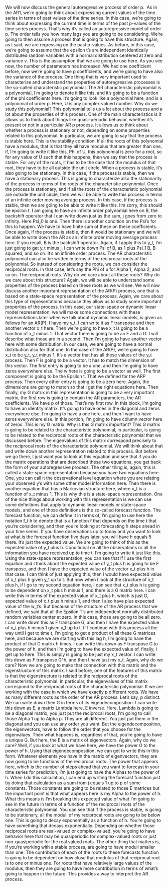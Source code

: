 <!-- transcript of https://www.coursera.org/learn/bayesian-statistics-time-series-analysis/lecture/O93zf/acf-of-the-ar-p -->


We will now discuss the general autoregressive process of order p. 
As in the AR1, we're going to think about expressing current values of
the time series in terms of past values
of the time series. In this case, we're going
to think about expressing the current time in terms of the past p-values of the
time series process. That's why it's called an autoregressive model of order p. The order tells you how many lags you are
going to be considering. We're going to then
assume a process that is going to
have this structure. Again, as I said, we are regressing on
the past p-values. As before, in this case, we're going to assume
that the epsilon t's are independent identically distributed random
variables with a normal distribution centered at zero and variance v. This is the assumption that we
are going to use here. As you see now, the number of parameters
has increased. We had one coefficient before, now we're going to
have p coefficients, and we're going to have also
the variance of the process. One thing that is very important used to characterize
and understand the properties of
autoregressive processes is the so-called
characteristic polynomial. The AR characteristic
polynomial is a polynomial, I'm going to denote
it like this, and it's going to be a function of the phi coefficients here. It's going to look like
a polynomial here, and is a polynomial
of order p. Here, U is any complex valued number. Why do we study this polynomial? This polynomial
tells us a lot about the process and a lot about the properties
of this process. One of the main characteristics
is it allows us to think about things like
quasi-periodic behavior, whether it's present or not
in a particular AR p process. It allows us to think about whether a process is
stationary or not, depending on some properties
related to this polynomial. In particular, we are
going to say that the process is stable here. This is the stability condition. If all the roots of this
polynomial have a modulus, that is that they all
have modulus that are greater than one, if, I'm going to write it like this, Phi of U, this polynomial is
zero for a root, so for any value of U such
that this happens, then we say that the
process is stable. For any of the roots, it has to be the case that
the modulus of that root, they have to be all
outside the unit circle. When a process is stable, it's also going
to be stationary. In this case, if the
process is stable, then we have a
stationary process. This is going to characterize
also the stationarity of the process in
terms of the roots of the characteristic
polynomial. Once the process is stationary, and if all the roots of the characteristic
polynomial are outside the unit circle, then we will be able to
write this process in terms of an infinite order
moving average process. In this case, if the
process is stable, then we are going to be
able to write it like this. I'm sorry, this
should be epsilon t. I am going to have an infinite order
polynomial here on B, the backshift operator that I can write down just as the sum, j goes from zero to infinity. Here Psi_0 is one. Then there is
another condition on the Psi's for this to happen. We have to have finite sum of these on
these coefficients. Once again, if the
process is stable, then it would be stationary
and we will be able to write down the AR as an infinite order moving
average process here. If you recall, B is the
backshift operator. Again, if I apply this to y_t, I'm just going to get
y_t minus j. I can write down Psi of B, as 1 plus Psi_1 B, B squared, and so on. It's an infinite
order  process. The AR characteristic
polynomial can also be written in terms of the reciprocal roots
of the polynomial. So instead of
considering the roots, we can consider the
reciprocal roots. In that case, let's say the Phi of u for Alpha 1, Alpha 2, and so on. The reciprocal roots. Why do we care about
all these roots? Why do we care about
this structure? Again, we will be able to
understand some properties of the process based on these
roots as we will see. We will now discuss another important representation
of the AR(P) process, one that is based on a state-space representation
of the process. Again, we care about this type of
representations because they allow us to study some important properties
of the process. In this case, our state-space or dynamic linear
model representation, we will make some
connections with these representations
later when we talk about dynamic
linear models, is given as follows for an AR(P). I have my y_t. I can write it as F transpose and then
another vector x_t here. Then we're going to
have x_t is going to be a function of x_t minus 1. That vector there is
going to be an F and a G. I will describe what
those are in a second. Then I'm going to
have another vector here with some distribution. In our case, we
are going to have a normal distribution
also for that one. In the case of the AR(P), we're going to have x_t to be y_t, y_t minus 1. It's a vector that has all these values of
the y_t process. Then F is going to be a vector. It has to match the
dimension of this vector. The first entry is
going to be a one, and then I'm going to have
zeros everywhere else. The w here is going to
be a vector as well. The first component is
going to be the Epsilon t. That we defined
for the ARP process. Then every other entry is
going to be a zero here. Again, the dimensions are
going to match so that I get the right equations here. Then finally, my G matrix in this representation is going to be a very important matrix, the first row is
going to contain the AR parameters,
the AR coefficients. We have p of those. That's my first row. In this block, I'm going to
have an identity matrix. It's going to have ones in the diagonal and zeros
everywhere else. I'm going to have a one here, and then I want to have
zeros everywhere else. In this portion, I'm going to have column vector
here of zeros. This is my G matrix. Why is this G matrix important? This G matrix is going to be related to the characteristic
polynomial, in particular, is going to be related to the reciprocal roots of the characteristic polynomial
that we discussed before. The eigenvalues of
this matrix correspond precisely to the
reciprocal roots of the characteristic
polynomial. We will think about that and write down another
representation related to this process. But before we go there, I just want you to look at this equation and
see that if you do the matrix operations that are described these two equations, you get back the form of
your autoregressive process. The other thing is, again, this is called a
state-space representation because you have
two equations here. One, you can call it the observational level
equation where you are relating your observed y's with some other model
information here. Then there is another
equation that has a Markovian structure here, where x_t is a function
of x_t minus 1. This is why this is a
state-space representation. One of the nice things
about working with this representation is we can use some definitions that apply to dynamic linear models
or state-space models, and one of those definitions is the so-called
forecast function. The forecast function, we
can define it in terms of, I'm going to use
here the notation f_t h to denote that is a function f that depends on the time t
that you're considering, and then you're
looking at forecasting h steps ahead in
your time series. If you have observations
up to today and you want to look at what is the forecast function five days later, you will have h equals 5 there. It's just the expected value. We are going to think of this as the expected value of y_t plus h. Conditional on all the observations or all the information you
have received up to time t. I'm going to
write it just like this. Using the state-space
representation, you can see that if I use the first equation and I think
about the expected value of y_t plus h is going
to be F transpose, and then I have
the expected value of the vector x_t
plus h in that case. I can think of just
applying this, then I would have expected
value of x_t plus h given y_1 up to t. But now when I look at
the structure of x_t plus h, if I go to my second
equation here, I can see that x_t plus h is going to be dependent
on x_t plus h minus 1, and there is a G matrix here. I can write this in terms of the expected value
of x_t plus h, which is just G, expected value of
x_t plus h minus 1, and then I also have plus
expected value of the w_t's. But because of the structure of the AR process that we defined, we said that all
the Epsilon T's are independent normally
distributed random variables center at zero. In this case, those are
going to be all zero. I can write down this
as F transpose G, and then I have the expected
value of x_t plus h minus 1 given y_1 up to t.
If I continue with this process all the way
until I get to time t, I'm going to get a product of
all these G matrices here, and because we are
starting with this lag h, I'm going to have the product
of that G matrix h times. I can write this down as F transpose G to the power of h, and then I'm going to have
the expected value of, finally, I get up to here. This is simply is going
to be just my x_t vector. I can write this down
as F transpose G^h, and then I have just my x_t. Again, why do we care? Now we are going to make
that connection with this matrix and the
eigenstructure of this matrix. I said before, one of the
features of this matrix is that the
eigenstructure is related to the reciprocal roots of the
characteristic polynomial. In particular, the
eigenvalues of this matrix correspond to the reciprocal roots of the
characteristic polynomial. If we are working with
the case in which we have exactly p different roots. We have as many different roots as the order of the AR process. Let's say, p distinct. We can write down then G in terms of its eigendecomposition. I can write this down as E, a matrix Lambda here, E inverse. Here, Lambda is going to
be a diagonal matrix, you just put the
reciprocal roots, I'm going to call
those Alpha 1 up to Alpha p. They
are all different. You just put them in the diagonal and you can
use any order you want. But the eigendecomposition,
the eigenvectors, have to follow the
order that you choose for the eigenvalues. Then what happens is,
regardless of that, you're going to have
a unique G. But here, the E is a matrix
of eigenvectors. Again, why do we care? Well, if you look at
what we have here, we have the power
G to the power of h. Using that
eigendecomposition, we can get to write
this in this form. Whatever elements you have in the matrix of eigenvectors, they are now going
to be functions of the reciprocal roots. The power that appears here, which is the number of steps
ahead that you want to forecast in your time
series for prediction, I'm just going to have
the Alphas to the power of h. When I do
this calculation, I can end up writing the forecast function just
by doing that calculation as a sum from j equals 1 up
to p of some constants. Those constants are
going to be related to those E matrices but the
important point is that what appears here is my Alpha to the power of h. What
this means is I'm breaking this expected value
of what I'm going to see in the future in terms
of a function of the reciprocal roots of the
characteristic polynomial. You can see that if
the process is stable, is going to be stationary, all the moduli of my reciprocal roots are
going to be below one. This is going to decay
exponentially as a function of h. You're going to have something that
decays exponentially. Depending on whether
those reciprocal roots are real-valued or
complex-valued, you're going to
have behavior here that may be quasiperiodic for complex-valued roots or
just non-quasiperiodic for the real valued roots. The other thing that matters is, if you're working with
a stable process, are going to have moduli
smaller than one. The contribution of each of the roots to these forecasts
function is going to be dependent on how close that modulus of that reciprocal
root is to one or minus one. For roots that have relatively large
values of the modulus, then they are going to have more contribution in terms of what's going to
happen in the future. This provides a way to
interpret the AR process.